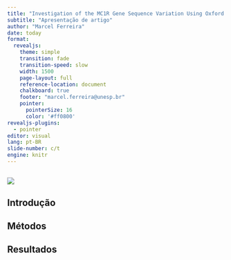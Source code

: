 ```yaml
---
title: "Investigation of the MC1R Gene Sequence Variation Using Oxford Nanopore Sequencing"
subtitle: "Apresentação de artigo"
author: "Marcel Ferreira"
date: today
format:
  revealjs:
    theme: simple
    transition: fade
    transition-speed: slow
    width: 1500
    page-layout: full
    reference-location: document
    chalkboard: true
    footer: "marcel.ferreira@unesp.br"
    pointer:
      pointerSize: 16
      color: '#ff0800'
revealjs-plugins:
  - pointer
editor: visual
lang: pt-BR
slide-number: c/t
engine: knitr
---
```


## 

[![](paper.png){fig-align="center"}](https://doi.org/10.1002/elps.8141)

## Introdução

## Métodos

## Resultados
